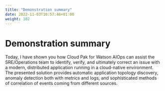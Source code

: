 ```yaml
---
title: "Demonstration summary"
date: 2022-11-03T10:57:46+01:00
weight: 102
---
```



# Demonstration summary
Today, I have shown you how Cloud Pak for Watson AIOps can assist the SRE/Operations team to identify, verify, 
and ultimately correct an issue with a modern, distributed application running in a cloud-native environment. 
The presented solution provides automatic application topology discovery, anomaly detection both with metrics and logs, 
and sophisticated methods of correlation of events coming from different sources. 


